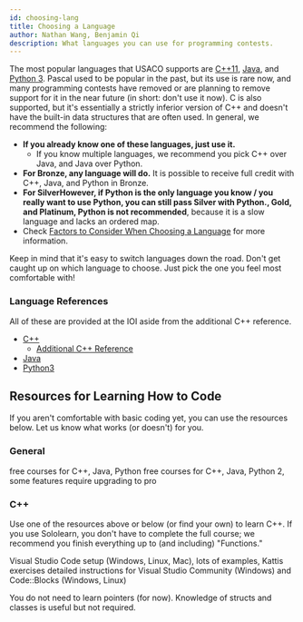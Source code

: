 ```yaml
---
id: choosing-lang
title: Choosing a Language
author: Nathan Wang, Benjamin Qi
description: What languages you can use for programming contests.
---
```


The most popular languages that USACO supports are [C++11](https://en.wikipedia.org/wiki/C%2B%2B), [Java](<https://en.wikipedia.org/wiki/Java_(programming_language)>), and [Python 3](<https://en.wikipedia.org/wiki/Python_(programming_language)>). Pascal used to be popular in the past, but its use is rare now, and many programming contests have removed or are planning to remove support for it in the near future (in short: don't use it now). C is also supported, but it's essentially a strictly inferior version of C++ and doesn't have the built-in data structures that are often used. In general, we recommend the following:

- **If you already know one of these languages, just use it.**
  - If you know multiple languages, we recommend you pick C++ over Java, and Java over Python.
- **For Bronze, any language will do.** It is possible to receive full credit with C++, Java, and Python in Bronze.
- **For Silver<Asterisk>However, if Python is the only language you know / you really want to use Python, you can still pass Silver with Python.</Asterisk>, Gold, and Platinum, Python is not recommended**, because it is a slow language and lacks an ordered map.
- Check [Factors to Consider When Choosing a Language](/intro/factors-choosing) for more information.

Keep in mind that it's easy to switch languages down the road. Don't get caught up on which language to choose. Just pick the one you feel most comfortable with!

### Language References

All of these are provided at the IOI aside from the additional C++ reference.

- [C++](https://en.cppreference.com/w/)
  - [Additional C++ Reference](http://www.cplusplus.com/)
- [Java](https://docs.oracle.com/javase/8/docs/api/overview-summary.html)
- [Python3](https://docs.python.org/3/reference/)

## Resources for Learning How to Code

If you aren't comfortable with basic coding yet, you can use the resources below. Let us know what works (or doesn't) for you.

### General

<Resources title="Learning to Code">
	<Resource title="Sololearn" url="https://www.sololearn.com/" starred>
		free courses for C++, Java, Python
	</Resource>
	<Resource title="Codecademy" url="https://www.codecademy.com/">
		free courses for C++, Java, Python 2, some features require upgrading to pro
	</Resource>
</Resources>

<LanguageSection>

<CPPSection>

### C++

Use one of the resources above or below (or find your own) to learn C++. If you use Sololearn, you don't have to complete the full course; we recommend you finish everything up to (and including) "Functions."

<Resources title="C++">
	<Resource source="PAPS" title="2 - Programming in C++" starred>
		Visual Studio Code setup (Windows, Linux, Mac), lots of examples, Kattis
		exercises
	</Resource>
	<Resource source="LearnCpp" title="Learn C++" url="https://www.learncpp.com/">
		detailed instructions for Visual Studio Community (Windows) and Code::Blocks
		(Windows, Linux)
	</Resource>
</Resources>

<Info title="Pro Tip">

You do not need to learn pointers (for now). Knowledge of structs and classes is useful but not required.

</Info>

</CPPSection>

<JavaSection></JavaSection>
<PySection></PySection>

</LanguageSection>
